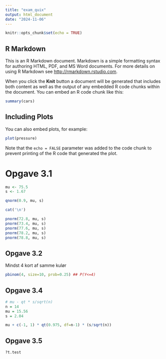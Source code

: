 ```yaml
---
title: "exam_quix"
output: html_document
date: "2024-11-06"
---
```


```r
knitr::opts_chunk$set(echo = TRUE)
```

## R Markdown

This is an R Markdown document. Markdown is a simple formatting syntax for authoring HTML, PDF, and MS Word documents. For more details on using R Markdown see <http://rmarkdown.rstudio.com>.

When you click the **Knit** button a document will be generated that includes both content as well as the output of any embedded R code chunks within the document. You can embed an R code chunk like this:

```r
summary(cars)
```

## Including Plots

You can also embed plots, for example:

```r
plot(pressure)
```

Note that the `echo = FALSE` parameter was added to the code chunk to prevent printing of the R code that generated the plot.

# Opgave 3.1
```r
mu <- 75.5
s <- 1.67

qnorm(0.9, mu, s)

cat('\n')

pnorm(72.8, mu, s)
pnorm(73.4, mu, s)
pnorm(77.6, mu, s)
pnorm(78.2, mu, s)
pnorm(78.8, mu, s)

```

## Opgave 3.2
Mindst 4 kort af samme kulør
```r
pbinom(4, size=10, prob=0.25) ## P(Y<=4)
```

## Opgave 3.4
```r
# mu - qt * s/sqrt(n)
n = 14
mu = 15.56
s = 2.04

mu + c(-1, 1) * qt(0.975, df=n-1) * (s/sqrt(n))
```
## Opgave 3.5
```r
?t.test
```

